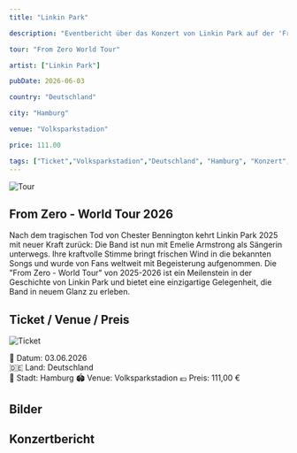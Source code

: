 ```yaml
---
title: "Linkin Park"

description: "Eventbericht über das Konzert von Linkin Park auf der 'From Zero World Tour' im Volksparkstadion in Hamburg am 3. Juni 2026."

tour: "From Zero World Tour"

artist: ["Linkin Park"]

pubDate: 2026-06-03

country: "Deutschland"

city: "Hamburg"

venue: "Volksparkstadion"

price: 111.00

tags: ["Ticket","Volksparkstadion","Deutschland", "Hamburg", "Konzert","Linkin Park","From Zero World Tour","2026"]
---
```


![Tour](../../../gallery/2026/06/03/2026-06-03_00-00-00.jpg)


## From Zero - World Tour 2026

Nach dem tragischen Tod von Chester Bennington kehrt Linkin Park 2025 mit neuer Kraft zurück: 
Die Band ist nun mit Emelie Armstrong als Sängerin unterwegs. 
Ihre kraftvolle Stimme bringt frischen Wind in die bekannten Songs und wurde von Fans weltweit mit Begeisterung aufgenommen.
Die "From Zero - World Tour" von 2025-2026 ist ein Meilenstein in der Geschichte von Linkin Park und bietet eine einzigartige Gelegenheit, die Band in neuem Glanz zu erleben.

## Ticket / Venue / Preis

![Ticket](../../../gallery/2026/06/03/2026-06-03_00-00-00.jpg)

📅 Datum: 03.06.2026  
🇩🇪 Land: Deutschland  
📍 Stadt: Hamburg
🏟️ Venue: Volksparkstadion
💶 Preis: 111,00 €

## Bilder

## Konzertbericht

<Card title="Setlist" icon="list-format">
</Card>

<LinkCard
    title="Mehr Informationen"
    href="https://fanieng.com/2026/06/03/linkin-park-hamburg-volksparkstadion/"
/>



